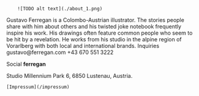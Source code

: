 <Illustrations>

        ![TODO alt text](./about_1.png)
   
</Illustrations>

<Description>
    Gustavo Ferregan is a Colombo-Austrian illustrator. The stories people share with him about others and his twisted joke notebook frequently inspire his work. His drawings often feature common people who seem to be hit by a revelation.
He works from his studio in the alpine region of Vorarlberg with both local and international brands. 
Inquiries 
gustavo@ferregan.com
+43 670 551 3222

Social
__ferregan__

Studio
Millennium Park 6, 6850 Lustenau, Austria.

    [Impressum](/impressum)
</Description>
